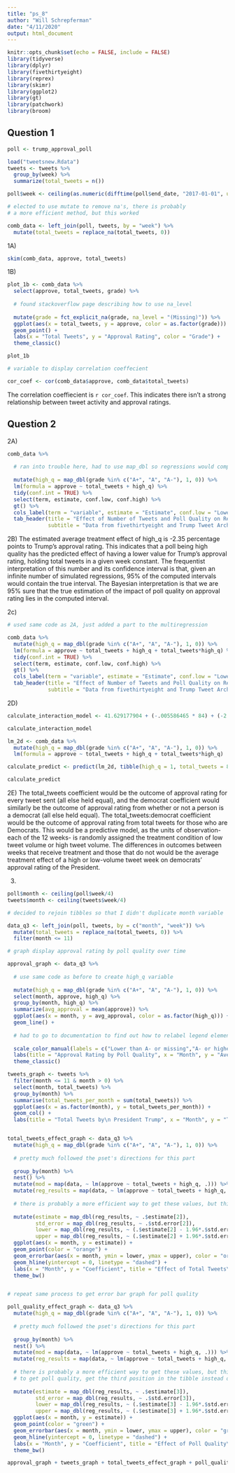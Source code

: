 ```yaml
---
title: "ps_8"
author: "Will Schrepferman"
date: "4/11/2020"
output: html_document
---
```


```r
knitr::opts_chunk$set(echo = FALSE, include = FALSE)
library(tidyverse)
library(dplyr)
library(fivethirtyeight)
library(reprex)
library(skimr)
library(ggplot2)
library(gt)
library(patchwork)
library(broom)
```

## Question 1

```r
poll <- trump_approval_poll

load("tweetsnew.Rdata")
tweets <- tweets %>%
  group_by(week) %>%
  summarize(total_tweets = n())

poll$week <- ceiling(as.numeric(difftime(poll$end_date, "2017-01-01", units = "days"))/7)

# elected to use mutate to remove na's, there is probably
# a more efficient method, but this worked

comb_data <- left_join(poll, tweets, by = "week") %>%
  mutate(total_tweets = replace_na(total_tweets, 0))

```
1A) 
```r
skim(comb_data, approve, total_tweets)
```

1B)

```r
plot_1b <- comb_data %>%
  select(approve, total_tweets, grade) %>%
  
  # found stackoverflow page describing how to use na_level
  
  mutate(grade = fct_explicit_na(grade, na_level = "(Missing)")) %>%
  ggplot(aes(x = total_tweets, y = approve, color = as.factor(grade))) +
  geom_point() +
  labs(x = "Total Tweets", y = "Approval Rating", color = "Grade") +
  theme_classic()

plot_1b

# variable to display correlation coeffecient

cor_coef <- cor(comb_data$approve, comb_data$total_tweets)
```

The correlation coeffiecient is `r cor_coef`. This indicates there isn't a strong relationship between tweet activity and approval ratings.

## Question 2


2A)
```r
comb_data %>%
  
  # ran into trouble here, had to use map_dbl so regressions would compute
  
  mutate(high_q = map_dbl(grade %in% c("A+", "A", "A-"), 1, 0)) %>%
  lm(formula = approve ~ total_tweets + high_q) %>%
  tidy(conf.int = TRUE) %>%
  select(term, estimate, conf.low, conf.high) %>%
  gt() %>%
  cols_label(term = "variable", estimate = "Estimate", conf.low = "Lower bound", conf.high = "Upper bound") %>%
  tab_header(title = "Effect of Number of Tweets and Poll Quality on Reported Approval Rating",
             subtitle = "Data from fivethirtyeight and Trump Tweet Archive")
```
2B)
The estimated average treatment effect of high_q is -2.35 percentage points to Trump's approval rating. This indicates that a poll being high quality has the predicted effect of having a lower value for Trump's approval rating, holding total tweets in a given week constant. The frequentist interpretation of this number and its confidence interval is that, given an infinite number of simulated regressions, 95% of the computed intervals would contain the true interval. The Bayesian interpretation is that we are 95% sure that the true estimation of the impact of poll quality on approval rating lies in the computed interval.

2c)
```r

# used same code as 2A, just added a part to the multiregression

comb_data %>%
  mutate(high_q = map_dbl(grade %in% c("A+", "A", "A-"), 1, 0)) %>%
  lm(formula = approve ~ total_tweets + high_q + total_tweets*high_q) %>%
  tidy(conf.int = TRUE) %>%
  select(term, estimate, conf.low, conf.high) %>%
  gt() %>%
  cols_label(term = "variable", estimate = "Estimate", conf.low = "Lower bound", conf.high = "Upper bound") %>%
  tab_header(title = "Effect of Number of Tweets and Poll Quality on Reported Approval Rating",
             subtitle = "Data from fivethirtyeight and Trump Tweet Archive") 
```

2D) 
```r
calculate_interaction_model <- 41.629177904 + (-.005586465 * 84) + (-2.701455717 * 1) + (84 * .020531555)

calculate_interaction_model

lm_2d <- comb_data %>%
  mutate(high_q = map_dbl(grade %in% c("A+", "A", "A-"), 1, 0)) %>%
  lm(formula = approve ~ total_tweets + high_q + total_tweets*high_q)

calculate_predict <- predict(lm_2d, tibble(high_q = 1, total_tweets = 84))

calculate_predict
```

2E)
The total_tweets coefficient would be the outcome of approval rating for every tweet sent (all else held equal), and the democrat coefficient would similarly be the outcome of approval rating from whether or not a person is a democrat (all else held equal). The total_tweets:democrat coefficient would be the outcome of approval rating from total tweets for those who are Democrats. This would be a predictive model, as the units of observation- each of the 12 weeks- is randomly assigned the treatment condition of low tweet volume or high tweet volume. The differences in outcomes between weeks that receive treatment and those that do not would be the average treatment effect of a high or low-volume tweet week on democrats' approval rating of the President.


3) 

```r
poll$month <- ceiling(poll$week/4)
tweets$month <- ceiling(tweets$week/4)

# decided to rejoin tibbles so that I didn't duplicate month variable

data_q3 <- left_join(poll, tweets, by = c("month", "week")) %>%
  mutate(total_tweets = replace_na(total_tweets, 0)) %>%
  filter(month <= 11)

# graph display approval rating by poll quality over time

approval_graph <- data_q3 %>%
  
  # use same code as before to create high_q variable
  
  mutate(high_q = map_dbl(grade %in% c("A+", "A", "A-"), 1, 0)) %>%
  select(month, approve, high_q) %>%
  group_by(month, high_q) %>%
  summarize(avg_approval = mean(approve)) %>%
  ggplot(aes(x = month, y = avg_approval, color = as.factor(high_q))) +
  geom_line() +
  
  # had to go to documentation to find out how to relabel legend elements
  
  scale_color_manual(labels = c("Lower than A- or missing","A- or higher"), values = c("blue", "red")) +
  labs(title = "Approval Rating by Poll Quality", x = "Month", y = "Average Approval Rating", color = "Poll Quality") + 
  theme_classic()

tweets_graph <- tweets %>%
  filter(month <= 11 & month > 0) %>%
  select(month, total_tweets) %>%
  group_by(month) %>%
  summarise(total_tweets_per_month = sum(total_tweets)) %>%
  ggplot(aes(x = as.factor(month), y = total_tweets_per_month)) +
  geom_col() +
  labs(title = "Total Tweets by\n President Trump", x = "Month", y = "Tweets")


total_tweets_effect_graph <- data_q3 %>%
  mutate(high_q = map_dbl(grade %in% c("A+", "A", "A-"), 1, 0)) %>%
  
  # pretty much followed the pset's directions for this part
  
  group_by(month) %>%
  nest() %>%
  mutate(mod = map(data, ~ lm(approve ~ total_tweets + high_q, .))) %>%
  mutate(reg_results = map(data, ~ lm(approve ~ total_tweets + high_q, .) %>% tidy())) %>%
  
  # there is probably a more efficient way to get these values, but this worked, so I ran with it
  
  mutate(estimate = map_dbl(reg_results, ~ .$estimate[2]),
         std_error = map_dbl(reg_results, ~ .$std.error[2]),
         lower = map_dbl(reg_results, ~ (.$estimate[2] - 1.96*.$std.error[2])),
         upper = map_dbl(reg_results, ~ (.$estimate[2] + 1.96*.$std.error[2]))) %>%
  ggplot(aes(x = month, y = estimate)) +
  geom_point(color = "orange") +
  geom_errorbar(aes(x = month, ymin = lower, ymax = upper), color = "orange") +
  geom_hline(yintercept = 0, linetype = "dashed") +
  labs(x = "Month", y = "Coefficient", title = "Effect of Total Tweets\non Estimated Approval Rating", subtitle = "Controlling for Poll Quality") +
  theme_bw()


# repeat same process to get error bar graph for poll quality

poll_quality_effect_graph <- data_q3 %>%
  mutate(high_q = map_dbl(grade %in% c("A+", "A", "A-"), 1, 0)) %>%
  
  # pretty much followed the pset's directions for this part
  
  group_by(month) %>%
  nest() %>%
  mutate(mod = map(data, ~ lm(approve ~ total_tweets + high_q, .))) %>%
  mutate(reg_results = map(data, ~ lm(approve ~ total_tweets + high_q, .) %>% tidy())) %>%
  
  # there is probably a more efficient way to get these values, but this worked, so I ran with it
  # to get poll quality, get the third position in the tibble instead of the 2nd
  
  mutate(estimate = map_dbl(reg_results, ~ .$estimate[3]),
         std_error = map_dbl(reg_results, ~ .$std.error[3]),
         lower = map_dbl(reg_results, ~ (.$estimate[3] - 1.96*.$std.error[3])),
         upper = map_dbl(reg_results, ~ (.$estimate[3] + 1.96*.$std.error[3]))) %>%
  ggplot(aes(x = month, y = estimate)) +
  geom_point(color = "green") +
  geom_errorbar(aes(x = month, ymin = lower, ymax = upper), color = "green") +
  geom_hline(yintercept = 0, linetype = "dashed") +
  labs(x = "Month", y = "Coefficient", title = "Effect of Poll Quality\non Estimated Approval\n Rating", subtitle = "Controlling for Total Tweets") +
  theme_bw()

approval_graph + tweets_graph + total_tweets_effect_graph + poll_quality_effect_graph
```





